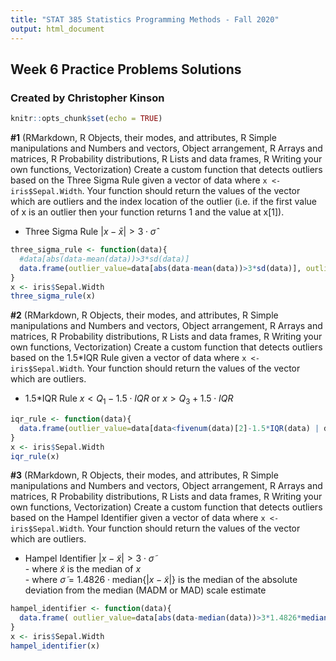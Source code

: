 ---
title: "STAT 385 Statistics Programming Methods - Fall 2020"
output: html_document
---
## Week 6 Practice Problems Solutions
### Created by Christopher Kinson

```{r setup, include=FALSE}
knitr::opts_chunk$set(echo = TRUE)
```

**#1** (RMarkdown, R Objects, their modes, and attributes, R Simple manipulations and Numbers and vectors, Object arrangement, R Arrays and matrices, R Probability distributions, R Lists and data frames, R Writing your own functions, Vectorization) Create a custom function that detects outliers based on the Three Sigma Rule given a vector of data where `x <- iris$Sepal.Width`. Your function should return the values of the vector which are outliers and the index location of the outlier (i.e. if the first value of x is an outlier then your function returns 1 and the value at x[1]).

- Three Sigma Rule $|x-\bar{x}|>3 \cdot \hat{\sigma}$ 

```{r}
three_sigma_rule <- function(data){
  #data[abs(data-mean(data))>3*sd(data)]
  data.frame(outlier_value=data[abs(data-mean(data))>3*sd(data)], outlier_position=which(abs(data-mean(data))>3*sd(data)))
}
x <- iris$Sepal.Width
three_sigma_rule(x)
```


**#2** (RMarkdown, R Objects, their modes, and attributes, R Simple manipulations and Numbers and vectors, Object arrangement, R Arrays and matrices, R Probability distributions, R Lists and data frames, R Writing your own functions, Vectorization) Create a custom function that detects outliers based on the 1.5*IQR Rule given a vector of data where `x <- iris$Sepal.Width`. Your function should return the values of the vector which are outliers.

- 1.5*IQR Rule $x<Q_1-1.5\cdot IQR$ or $x>Q_3+1.5 \cdot IQR$

```{r}
iqr_rule <- function(data){
  data.frame(outlier_value=data[data<fivenum(data)[2]-1.5*IQR(data) | data>fivenum(data)[4]+1.5*IQR(data)], outlier_position=which(data<fivenum(data)[2]-1.5*IQR(data) | data>fivenum(data)[4]+1.5*IQR(data)))
}
x <- iris$Sepal.Width
iqr_rule(x)
```


**#3** (RMarkdown, R Objects, their modes, and attributes, R Simple manipulations and Numbers and vectors, Object arrangement, R Arrays and matrices, R Probability distributions, R Lists and data frames, R Writing your own functions, Vectorization) Create a custom function that detects outliers based on the Hampel Identifier given a vector of data where `x <- iris$Sepal.Width`. Your function should return the values of the vector which are outliers.

- Hampel Identifier $|x-\tilde{x}|> 3 \cdot \tilde{\sigma}$  
      - where $\tilde{x}$ is the median of $x$  
      - where $\tilde{\sigma}=1.4826 \cdot \textrm{median}\{|x-\tilde{x}|\}$ is the median of the absolute deviation from the median (MADM or MAD) scale estimate

```{r}
hampel_identifier <- function(data){
  data.frame( outlier_value=data[abs(data-median(data))>3*1.4826*median(data-median(data))], outlier_position=which(abs(data-median(data))>3*1.4826*median(data-median(data))) )
}
x <- iris$Sepal.Width
hampel_identifier(x)

```

